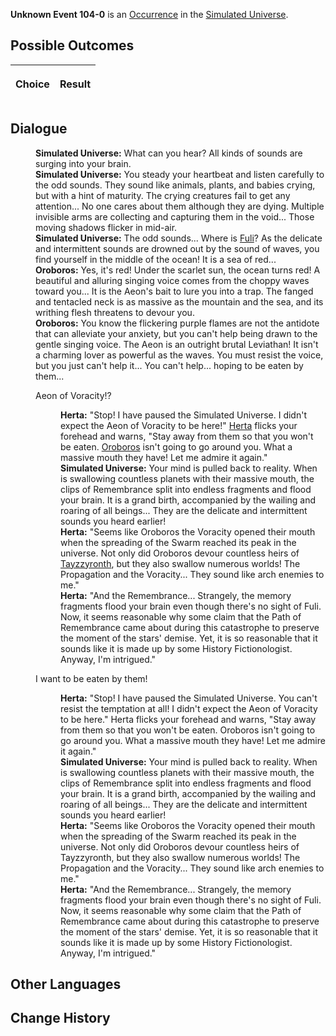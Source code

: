 {{Simulated Universe Event Infobox
|title         = Unknown Event 104-0
|image         = undefined.png
|type          =
|domains_su    = 
|domains_ext   = 
|domains_swarm = 
|domains_gng   = 
|requirements  =
|prev          = 
|next          = 
|indexRewards  =
|characters    = Herta;Fuli;Oroboros;Tayzzyronth
}}
'''Unknown Event 104-0''' is an [[Simulated Universe/Occurrence|Occurrence]] in the [[Simulated Universe]].

==Possible Outcomes==
{| class="article-table"
!Choice
!Result

|}

<!--
==Gameplay Notes==

-->
==Dialogue==
{{Dialogue Start}}
:'''Simulated Universe:''' What can you hear? All kinds of sounds are surging into your brain.
:'''Simulated Universe:''' You steady your heartbeat and listen carefully to the odd sounds. They sound like animals, plants, and babies crying, but with a hint of maturity. The crying creatures fail to get any attention... No one cares about them although they are dying. Multiple invisible arms are collecting and capturing them in the void... Those moving shadows flicker in mid-air.
:'''Simulated Universe:''' The odd sounds... Where is [[Fuli]]? As the delicate and intermittent sounds are drowned out by the sound of waves, you find yourself in the middle of the ocean! It is a sea of red...
:'''Oroboros:''' Yes, it's red! Under the scarlet sun, the ocean turns red! A beautiful and alluring singing voice comes from the choppy waves toward you... It is the Aeon's bait to lure you into a trap. The fanged and tentacled neck is as massive as the mountain and the sea, and its writhing flesh threatens to devour you.
:'''Oroboros:''' You know the flickering purple flames are not the antidote that can alleviate your anxiety, but you can't help being drawn to the gentle singing voice. The Aeon is an outright brutal Leviathan! It isn't a charming lover as powerful as the waves. You must resist the voice, but you just can't help it... You can't help... hoping to be eaten by them...
:{{DIcon|Arrow}} Aeon of Voracity!?
::'''Herta:''' "Stop! I have paused the Simulated Universe. I didn't expect the Aeon of Voracity to be here!" [[Herta]] flicks your forehead and warns, "Stay away from them so that you won't be eaten. [[Oroboros]] isn't going to go around you. What a massive mouth they have! Let me admire it again."
::'''Simulated Universe:''' Your mind is pulled back to reality. When {{Color|Keyword|Oroboros}} is swallowing countless planets with their massive mouth, the clips of Remembrance split into endless fragments and flood your brain. It is a grand birth, accompanied by the wailing and roaring of all beings... They are the delicate and intermittent sounds you heard earlier!
::'''Herta:''' "Seems like Oroboros the Voracity opened their mouth when the spreading of the Swarm reached its peak in the universe. Not only did Oroboros devour countless heirs of [[Tayzzyronth]], but they also swallow numerous worlds! The Propagation and the Voracity... They sound like arch enemies to me."
::'''Herta:''' "And the Remembrance... Strangely, the memory fragments flood your brain even though there's no sight of Fuli. Now, it seems reasonable why some claim that the Path of Remembrance came about during this catastrophe to preserve the moment of the stars' demise. Yet, it is so reasonable that it sounds like it is made up by some History Fictionologist. Anyway, I'm intrigued."
:{{DIcon|Arrow}} I want to be eaten by them!
::'''Herta:''' "Stop! I have paused the Simulated Universe. You can't resist the temptation at all! I didn't expect the Aeon of Voracity to be here." Herta flicks your forehead and warns, "Stay away from them so that you won't be eaten. Oroboros isn't going to go around you. What a massive mouth they have! Let me admire it again."
::'''Simulated Universe:''' Your mind is pulled back to reality. When {{Color|Keyword|Oroboros}} is swallowing countless planets with their massive mouth, the clips of Remembrance split into endless fragments and flood your brain. It is a grand birth, accompanied by the wailing and roaring of all beings... They are the delicate and intermittent sounds you heard earlier!
::'''Herta:''' "Seems like Oroboros the Voracity opened their mouth when the spreading of the Swarm reached its peak in the universe. Not only did Oroboros devour countless heirs of Tayzzyronth, but they also swallow numerous worlds! The Propagation and the Voracity... They sound like arch enemies to me."
::'''Herta:''' "And the Remembrance... Strangely, the memory fragments flood your brain even though there's no sight of Fuli. Now, it seems reasonable why some claim that the Path of Remembrance came about during this catastrophe to preserve the moment of the stars' demise. Yet, it is so reasonable that it sounds like it is made up by some History Fictionologist. Anyway, I'm intrigued."
{{Dialogue End}}

==Other Languages==
{{Other Languages
|en    = ???
|zhs   = ???
|zht   = ???
|ja    = ???
|ko    = ???
|es    = ???
|fr    = ???
|ru    = ???
|th    = ???
|vi    = ???
|de    = ???
|id    = ???
|pt    = ???
}}

==Change History==
{{Change History|1.0}}

